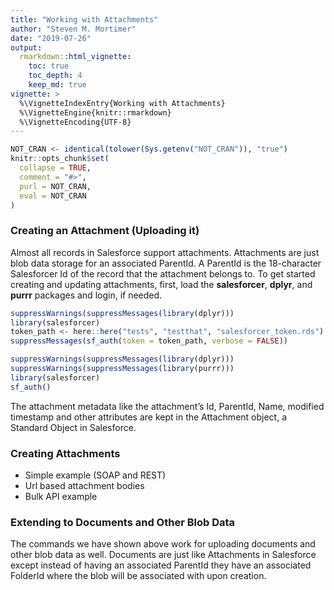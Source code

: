 ```yaml
---
title: "Working with Attachments"
author: "Steven M. Mortimer"
date: "2019-07-26"
output:
  rmarkdown::html_vignette:
    toc: true
    toc_depth: 4
    keep_md: true
vignette: >
  %\VignetteIndexEntry{Working with Attachments}
  %\VignetteEngine{knitr::rmarkdown}
  %\VignetteEncoding{UTF-8}
---
```


```r
NOT_CRAN <- identical(tolower(Sys.getenv("NOT_CRAN")), "true")
knitr::opts_chunk$set(
  collapse = TRUE,
  comment = "#>",
  purl = NOT_CRAN,
  eval = NOT_CRAN
)
```

### Creating an Attachment (Uploading it)

Almost all records in Salesforce support attachments. Attachments are just blob data 
storage for an associated ParentId. A ParentId is the 18-character Salesforcer Id 
of the record that the attachment belongs to. To get started creating and updating 
attachments, first, load the **salesforcer**, **dplyr**, and **purrr** packages 
and login, if needed.

```r
suppressWarnings(suppressMessages(library(dplyr)))
library(salesforcer)
token_path <- here::here("tests", "testthat", "salesforcer_token.rds")
suppressMessages(sf_auth(token = token_path, verbose = FALSE))
```

```r
suppressWarnings(suppressMessages(library(dplyr)))
suppressWarnings(suppressMessages(library(purrr)))
library(salesforcer)
sf_auth()
```

The attachment metadata like the attachment's Id, ParentId, Name, modified timestamp 
and other attributes are kept in the Attachment object, a Standard Object in Salesforce.

### Creating Attachments

 - Simple example (SOAP and REST)
 - Url based attachment bodies
 - Bulk API example

### Extending to Documents and Other Blob Data

The commands we have shown above work for uploading documents and other blob data as well. 
Documents are just like Attachments in Salesforce except instead of having an 
associated ParentId they have an associated FolderId where the blob will be associated 
with upon creation.
